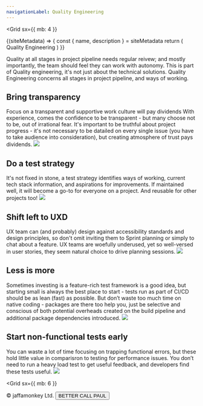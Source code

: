 ```yaml
---
navigationLabel: Quality Engineering
---
```

<Grid
  sx={{
    mb: 4
  }}
>

<SiteMetaData>
  {(siteMetadata) => {
    const { name, description } = siteMetadata
    return (
      <Fragment>
        <Heading variant="styles.h1">Quality Engineering</Heading>
      </Fragment>
    )
  }}
</SiteMetaData>

Quality at all stages in project pipeline needs regular reivew; and mostly importantly, the team should feel they can work with autonomy.  This is part of Quality engineering, it's not just about the technical solutions. Quality Engineering concerns all stages in project pipeline, and ways of working.

</Grid>
<Divider/>

## Bring transparency
<Divider/>
<Message variant='secondary' mb={1}>Focus on a transparent and supportive work culture will pay dividends</Message>
<Divider/>
<Flex> 
<Box gap={4} mb={2 sx={{ flex: '1 1 auto' }}>
With experience, comes the confidence to be transparent - but many choose not to be, out of irrational fear. It's important to be truthful about project progress - it's not necessary to be datailed on every single issue (you have to take audience into consideration), but creating atmosphere of trust pays dividends.
</Box>
<Box>
<Image src="https://raw.githubusercontent.com/jaffamonkey/gatsby-theme-terminal/main/static/images/arrows.png" />
</Box>
</Flex>

## Do a test strategy
<Divider/>
<Flex> 
<Box gap={4} mb={2} sx={{ flex: '1 1 auto' }}>
It's not fixed in stone, a test strategy identifies ways of working, current tech stack information, and aspirations for improvements. If maintained well, it will become a go-to for everyone on a project. And reusable for other projects too!
</Box>
<Box>
<Image src="https://raw.githubusercontent.com/jaffamonkey/gatsby-theme-terminal/main/static/images/strategy.png" />
  </Box>
</Flex>

## Shift left to UXD
<Divider/>
<Flex> 
<Box gap={4} mb={2 sx={{ flex: '1 1 auto' }}>
UX team can (and probably) design against accessibility standards and design principles, so don't omit inviting them to Sprint planning or simply to chat about a feature. UX teams are woefully underused, yet so well-versed in user stories, they seem natural choice to drive planning sessions.
</Box>
<Box>
<Image src="https://raw.githubusercontent.com/jaffamonkey/gatsby-theme-terminal/main/static/images/shiftleft2.png" />
</Box>
</Flex>

## Less is more
<Divider/>
<Flex> 
<Box gap={4} mb={2 sx={{ flex: '1 1 auto' }}>
Sometimes investing is a feature-rich test framework is a good idea, but starting small is always the best place to start - tests run as part of CI/CD should be as lean (fast) as possible. But don’t waste too much time on native coding - packages are there too help you, just be selective and conscious of both potential overheads created on the build pipeline and additional package dependencies introduced.
</Box>
<Box>
<Image src="https://raw.githubusercontent.com/jaffamonkey/gatsby-theme-terminal/main/static/images/blah.png" />
</Box>
</Flex>

## Start non-functional tests early
<Divider/>
<Flex> 
<Box gap={4} mb={2 sx={{ flex: '1 1 auto' }}>
You can  waste a lot of time focusing on trapping functional errors, but these hold little value in comparisron to testing for performance issues. You don’t need to run a heavy load test to get useful feedback, and developers find these tests useful.
</Box>
<Box>
<Image src="https://raw.githubusercontent.com/jaffamonkey/gatsby-theme-terminal/main/static/images/nfr.png" />
</Box>
</Flex>

<Grid
  sx={{
    mb: 6
  }}
>
<Box p={4}>
&copy; jaffamonkey Ltd.
<Button variant='success'>BETTER CALL PAUL</Button>
</Box>
</Grid>